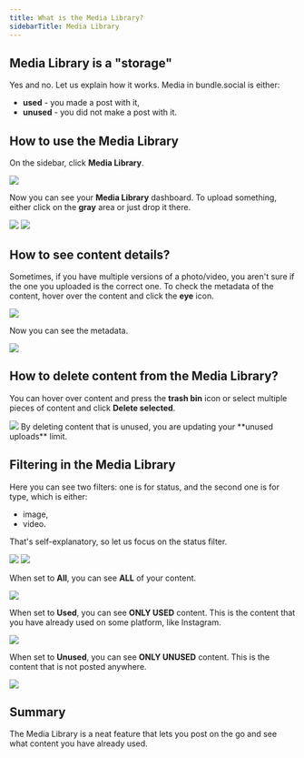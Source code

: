 ```yaml
---
title: What is the Media Library?
sidebarTitle: Media Library
---
```


## Media Library is a "storage"

Yes and no. Let us explain how it works. Media in bundle.social is either:

- **used** - you made a post with it,
- **unused** - you did not make a post with it.

## How to use the Media Library

On the sidebar, click **Media Library**.

<Frame type='glass'>
  <img src='/images/knowledge/media-library/001_media_library.png' />
</Frame>

Now you can see your **Media Library** dashboard. To upload something, either click on the **gray** area or just drop it there.

<CardGroup cols={2}>
  <Card>
    <Frame type='glass'>
      <img src='/images/knowledge/media-library/002_media_library.png' />
    </Frame>
  </Card>
  <Card>
    <Frame type='glass'>
      <img src='/images/knowledge/media-library/003_media_library.png' />
    </Frame>
  </Card>
</CardGroup>

## How to see content details?

Sometimes, if you have multiple versions of a photo/video, you aren't sure if the one you uploaded is the correct one. To check the metadata of the content, hover over the content and click the **eye** icon.

<Card>
  <Frame type='glass'>
    <img src='/images/knowledge/media-library/004_media_library.png' />
  </Frame>
</Card>

Now you can see the metadata.

<Card>
  <Frame type='glass'>
    <img src='/images/knowledge/media-library/005_media_library.png' />
  </Frame>
</Card>

## How to delete content from the Media Library?

You can hover over content and press the **trash bin** icon or select multiple pieces of content and click **Delete selected**.

<Frame type='glass'>
  <img src='/images/knowledge/media-library/006_media_library.png' />
</Frame>
<Note>
  By deleting content that is unused, you are updating your **unused uploads**
  limit.
</Note>

## Filtering in the Media Library

Here you can see two filters: one is for status, and the second one is for type, which is either:

- image,
- video.

That's self-explanatory, so let us focus on the status filter.

<CardGroup cols={2}>
  <Card>
    <Frame type='glass'>
      <img src='/images/knowledge/media-library/007_media_library.png' />
    </Frame>
  </Card>
  <Card>
    <Frame type='glass'>
      <img src='/images/knowledge/media-library/008_media_library.png' />
    </Frame>
  </Card>
</CardGroup>

When set to **All**, you can see **ALL** of your content.

<Frame type='glass'>
  <img src='/images/knowledge/media-library/009_media_library.png' />
</Frame>

When set to **Used**, you can see **ONLY USED** content. This is the content that you have already used on some platform, like Instagram.

<Frame type='glass'>
  <img src='/images/knowledge/media-library/010_media_library.png' />
</Frame>

When set to **Unused**, you can see **ONLY UNUSED** content. This is the content that is not posted anywhere.

<Frame type='glass'>
  <img src='/images/knowledge/media-library/011_media_library.png' />
</Frame>

## Summary

The Media Library is a neat feature that lets you post on the go and see what content you have already used.
